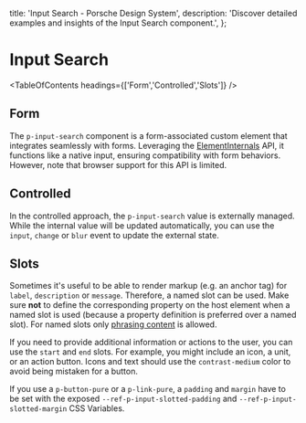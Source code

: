 
  title: 'Input Search - Porsche Design System',
  description: 'Discover detailed examples and insights of the Input Search component.',
};

# Input Search <ComponentStatus tagName="p-input-search"></ComponentStatus>

<TableOfContents headings={['Form','Controlled','Slots']} />

## Form

The `p-input-search` component is a form-associated custom element that integrates seamlessly with forms. Leveraging the
[ElementInternals](https://developer.mozilla.org/en-US/docs/Web/API/ElementInternals) API, it functions like a native
input, ensuring compatibility with form behaviors. However, note that browser support for this API is limited.

<ComponentExample codeSample={inputSearchExample} />

## Controlled

In the controlled approach, the `p-input-search` value is externally managed. While the internal value will be updated
automatically, you can use the `input`, `change` or `blur` event to update the external state.

<ComponentExample codeSample={inputSearchExampleControlled} />

## Slots

Sometimes it's useful to be able to render markup (e.g. an anchor tag) for `label`, `description` or `message`.
Therefore, a named slot can be used. Make sure **not** to define the corresponding property on the host element when a
named slot is used (because a property definition is preferred over a named slot). For named slots only
[phrasing content](https://developer.mozilla.org/en-US/docs/Web/Guide/HTML/Content_categories#Phrasing_content) is
allowed.

If you need to provide additional information or actions to the user, you can use the `start` and `end` slots. For
example, you might include an icon, a unit, or an action button. Icons and text should use the `contrast-medium` color
to avoid being mistaken for a button.

If you use a `p-button-pure` or a `p-link-pure`, a `padding` and `margin` have to be set with the exposed
`--ref-p-input-slotted-padding` and `--ref-p-input-slotted-margin` CSS Variables.

<ComponentStory story={inputSearchStorySlots} />
